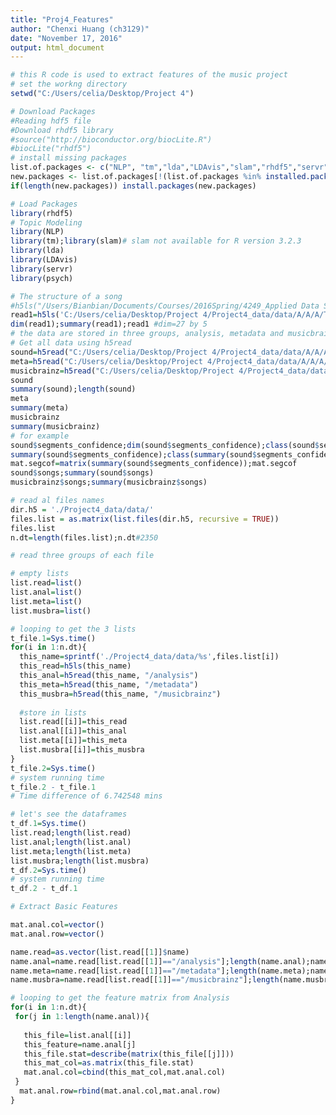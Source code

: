 ---
title: "Proj4_Features"
author: "Chenxi Huang (ch3129)"
date: "November 17, 2016"
output: html_document
---

```{r}
# this R code is used to extract features of the music project
# set the workng directory 
setwd("C:/Users/celia/Desktop/Project 4")
```

```{r}
# Download Packages
#Reading hdf5 file
#Download rhdf5 library
#source("http://bioconductor.org/biocLite.R")
#biocLite("rhdf5")
# install missing packages
list.of.packages <- c("NLP", "tm","lda","LDAvis","slam","rhdf5","servr","psych")
new.packages <- list.of.packages[!(list.of.packages %in% installed.packages()[,"Package"])]
if(length(new.packages)) install.packages(new.packages)

```

```{r}
# Load Packages
library(rhdf5)
# Topic Modeling
library(NLP)
library(tm);library(slam)# slam not available for R version 3.2.3
library(lda)
library(LDAvis)
library(servr)
library(psych)
```


```{r}
# The structure of a song
#h5ls("/Users/Bianbian/Documents/Courses/2016Spring/4249_Applied Data Science/Proj5/MillionSongSubset/data/A/A/A/TRAAAAW128F429D538.h5")
read1=h5ls('C:/Users/celia/Desktop/Project 4/Project4_data/data/A/A/A/TRAAABD128F429CF47.h5') #try out an example
dim(read1);summary(read1);read1 #dim=27 by 5
# the data are stored in three groups, analysis, metadata and musicbrainz
# Get all data using h5read
sound=h5read("C:/Users/celia/Desktop/Project 4/Project4_data/data/A/A/A/TRAAABD128F429CF47.h5", "/analysis")
meta=h5read("C:/Users/celia/Desktop/Project 4/Project4_data/data/A/A/A/TRAAABD128F429CF47.h5", "/metadata")
musicbrainz=h5read("C:/Users/celia/Desktop/Project 4/Project4_data/data/A/A/A/TRAAABD128F429CF47.h5", "/musicbrainz")
sound
summary(sound);length(sound)
meta
summary(meta)
musicbrainz
summary(musicbrainz)
# for example
sound$segments_confidence;dim(sound$segments_confidence);class(sound$segments_confidence) 
summary(sound$segments_confidence);class(summary(sound$segments_confidence))
mat.segcof=matrix(summary(sound$segments_confidence));mat.segcof
sound$songs;summary(sound$songs)
musicbrainz$songs;summary(musicbrainz$songs)
```

```{r}
# read al files names
dir.h5 = './Project4_data/data/'
files.list = as.matrix(list.files(dir.h5, recursive = TRUE))
files.list
n.dt=length(files.list);n.dt#2350
```

```{r}
# read three groups of each file

# empty lists 
list.read=list()
list.anal=list()
list.meta=list()
list.musbra=list()

# looping to get the 3 lists
t_file.1=Sys.time()
for(i in 1:n.dt){
  this_name=sprintf('./Project4_data/data/%s',files.list[i])
  this_read=h5ls(this_name)
  this_anal=h5read(this_name, "/analysis")
  this_meta=h5read(this_name, "/metadata")
  this_musbra=h5read(this_name, "/musicbrainz")
  
  #store in lists
  list.read[[i]]=this_read
  list.anal[[i]]=this_anal
  list.meta[[i]]=this_meta
  list.musbra[[i]]=this_musbra
}
t_file.2=Sys.time()
# system running time
t_file.2 - t_file.1 
# Time difference of 6.742548 mins

```

```{r}
# let's see the dataframes
t_df.1=Sys.time()
list.read;length(list.read)
list.anal;length(list.anal)
list.meta;length(list.meta)
list.musbra;length(list.musbra)
t_df.2=Sys.time()
# system running time
t_df.2 - t_df.1


```

```{r}
# Extract Basic Features 

mat.anal.col=vector()
mat.anal.row=vector()

name.read=as.vector(list.read[[1]]$name)
name.anal=name.read[list.read[[1]]=="/analysis"];length(name.anal);name.anal
name.meta=name.read[list.read[[1]]=="/metadata"];length(name.meta);name.meta
name.musbra=name.read[list.read[[1]]=="/musicbrainz"];length(name.musbra);name.musbra

# looping to get the feature matrix from Analysis
for(i in 1:n.dt){
 for(j in 1:length(name.anal)){
   
   this_file=list.anal[[i]]
   this_feature=name.anal[j]
   this_file.stat=describe(matrix(this_file[[j]]))
   this_mat_col=as.matrix(this_file.stat)
   mat.anal.col=cbind(this_mat_col,mat.anal.col)
 }
  mat.anal.row=rbind(mat.anal.col,mat.anal.row)
}

```

